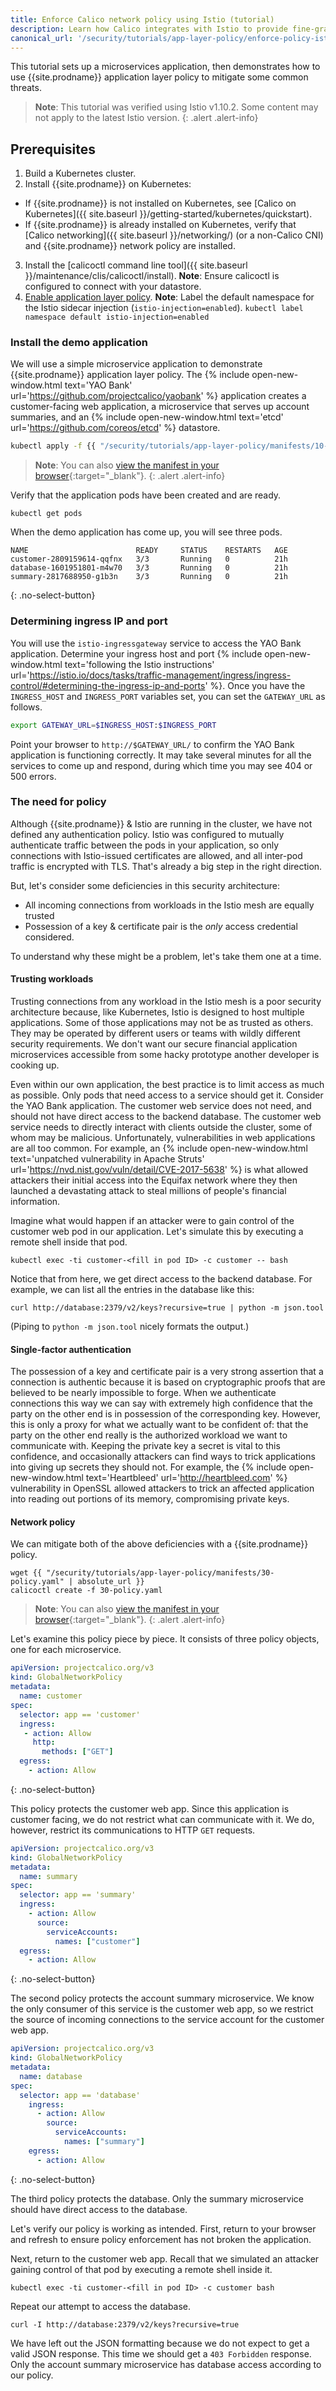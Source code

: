 ```yaml
---
title: Enforce Calico network policy using Istio (tutorial)
description: Learn how Calico integrates with Istio to provide fine-grained access control using Calico network policies enforced within the service mesh and network layer.
canonical_url: '/security/tutorials/app-layer-policy/enforce-policy-istio'
---
```


This tutorial sets up a microservices application, then demonstrates how to use {{site.prodname}} application layer policy to mitigate some common threats.

> **Note**: This tutorial was verified using Istio v1.10.2. Some content may not apply to the latest Istio version.
{: .alert .alert-info}

## Prerequisites

1. Build a Kubernetes cluster.
2. Install {{site.prodname}} on Kubernetes:
  - If {{site.prodname}} is not installed on Kubernetes, see [Calico on Kubernetes]({{ site.baseurl }}/getting-started/kubernetes/quickstart).
  - If {{site.prodname}} is already installed on Kubernetes, verify that [Calico networking]({{ site.baseurl }}/networking/) (or a non-Calico CNI) and {{site.prodname}} network policy are installed.
3. Install the [calicoctl command line tool]({{ site.baseurl }}/maintenance/clis/calicoctl/install).
  **Note**: Ensure calicoctl is configured to connect with your datastore.
4. [Enable application layer policy]({{site.baseurl}}/security/app-layer-policy).
  **Note**: Label the default namespace for the Istio sidecar injection (`istio-injection=enabled`).
  `kubectl label namespace default istio-injection=enabled`

### Install the demo application

We will use a simple microservice application to demonstrate {{site.prodname}}
application layer policy.  The {% include open-new-window.html text='YAO Bank'
url='https://github.com/projectcalico/yaobank' %} application creates a
customer-facing web application, a microservice that serves up account
summaries, and an {% include open-new-window.html text='etcd'
url='https://github.com/coreos/etcd' %} datastore.

```bash
kubectl apply -f {{ "/security/tutorials/app-layer-policy/manifests/10-yaobank.yaml" | absolute_url }}
```

> **Note**: You can also
> [view the manifest in your browser](/security/tutorials/app-layer-policy/manifests/10-yaobank.yaml){:target="_blank"}.
{: .alert .alert-info}

Verify that the application pods have been created and are ready.

    kubectl get pods

When the demo application has come up, you will see three pods.

```
NAME                        READY     STATUS    RESTARTS   AGE
customer-2809159614-qqfnx   3/3       Running   0          21h
database-1601951801-m4w70   3/3       Running   0          21h
summary-2817688950-g1b3n    3/3       Running   0          21h
```
{: .no-select-button}

### Determining ingress IP and port

You will use the `istio-ingressgateway` service to access the YAO Bank
application. Determine your ingress host and port {% include
open-new-window.html text='following the Istio instructions'
url='https://istio.io/docs/tasks/traffic-management/ingress/ingress-control/#determining-the-ingress-ip-and-ports'
%}. Once you have the `INGRESS_HOST` and `INGRESS_PORT` variables set, you can
set the `GATEWAY_URL` as follows.

```bash
export GATEWAY_URL=$INGRESS_HOST:$INGRESS_PORT
```

Point your browser to `http://$GATEWAY_URL/` to confirm the YAO Bank application is functioning
correctly.  It may take several minutes for all the services to come up and respond, during which
time you may see 404 or 500 errors.

### The need for policy

Although {{site.prodname}} & Istio are running in the cluster, we have not defined any authentication
policy. Istio was configured to mutually authenticate traffic between the pods in your application,
so only connections with Istio-issued certificates are allowed, and all inter-pod traffic is encrypted with TLS.  That's already a big step in the right direction.

But, let's consider some deficiencies in this security architecture:

 * All incoming connections from workloads in the Istio mesh are equally trusted
 * Possession of a key & certificate pair is the *only* access credential considered.

To understand why these might be a problem, let's take them one at a time.

#### Trusting workloads

Trusting connections from any workload in the Istio mesh is a poor security architecture because,
like Kubernetes, Istio is designed to host multiple applications.  Some of those applications may
not be as trusted as others.  They may be operated by different users or teams with wildly different
security requirements.  We don't want our secure financial application microservices accessible from
some hacky prototype another developer is cooking up.

Even within our own application, the best practice is to limit access as much
as possible.  Only pods that need access to a service should get it.  Consider
the YAO Bank application.  The customer web service does not need, and should
not have direct access to the backend database.  The customer web service needs
to directly interact with clients outside the cluster, some of whom may be
malicious.  Unfortunately, vulnerabilities in web applications are all too
common.  For example, an {% include open-new-window.html text='unpatched
vulnerability in Apache Struts'
url='https://nvd.nist.gov/vuln/detail/CVE-2017-5638' %} is what allowed
attackers their initial access into the Equifax network where they then
launched a devastating attack to steal millions of people's financial
information.

Imagine what would happen if an attacker were to gain control of the customer web pod in our
application. Let's simulate this by executing a remote shell inside that pod.

    kubectl exec -ti customer-<fill in pod ID> -c customer -- bash

Notice that from here, we get direct access to the backend database.  For example, we can list all the entries in the database like this:

    curl http://database:2379/v2/keys?recursive=true | python -m json.tool

(Piping to `python -m json.tool` nicely formats the output.)

#### Single-factor authentication

The possession of a key and certificate pair is a very strong assertion that a
connection is authentic because it is based on cryptographic proofs that are
believed to be nearly impossible to forge.  When we authenticate connections
this way we can say with extremely high confidence that the party on the other
end is in possession of the corresponding key. However, this is only a proxy
for what we actually want to be confident of: that the party on the other end
really is the authorized workload we want to communicate with.  Keeping the
private key a secret is vital to this confidence, and occasionally attackers
can find ways to trick applications into giving up secrets they should not.
For example, the {% include open-new-window.html text='Heartbleed'
url='http://heartbleed.com' %} vulnerability in OpenSSL allowed attackers to
trick an affected application into reading out portions of its memory,
compromising private keys.

#### Network policy

We can mitigate both of the above deficiencies with a {{site.prodname}} policy.

    wget {{ "/security/tutorials/app-layer-policy/manifests/30-policy.yaml" | absolute_url }}
    calicoctl create -f 30-policy.yaml

> **Note**: You can also
> [view the manifest in your browser](/security/tutorials/app-layer-policy/manifests/30-policy.yaml){:target="_blank"}.
{: .alert .alert-info}

Let's examine this policy piece by piece.  It consists of three policy objects, one for each
microservice.

```yaml
apiVersion: projectcalico.org/v3
kind: GlobalNetworkPolicy
metadata:
  name: customer
spec:
  selector: app == 'customer'
  ingress:
   - action: Allow
     http:
       methods: ["GET"]
  egress:
    - action: Allow
```
{: .no-select-button}

This policy protects the customer web app.  Since this application is customer facing, we do not
restrict what can communicate with it.  We do, however, restrict its communications to HTTP `GET`
requests.

```yaml
apiVersion: projectcalico.org/v3
kind: GlobalNetworkPolicy
metadata:
  name: summary
spec:
  selector: app == 'summary'
  ingress:
    - action: Allow
      source:
        serviceAccounts:
          names: ["customer"]
  egress:
    - action: Allow
```
{: .no-select-button}

The second policy protects the account summary microservice.  We know the only consumer of this
service is the customer web app, so we restrict the source of incoming connections to the service
account for the customer web app.

```yaml
apiVersion: projectcalico.org/v3
kind: GlobalNetworkPolicy
metadata:
  name: database
spec:
  selector: app == 'database'
    ingress:
      - action: Allow
        source:
          serviceAccounts:
            names: ["summary"]
    egress:
      - action: Allow
```
{: .no-select-button}

The third policy protects the database.  Only the summary microservice should have direct access to
the database.

Let's verify our policy is working as intended.  First, return to your browser and refresh to
ensure policy enforcement has not broken the application.

Next, return to the customer web app.  Recall that we simulated an attacker gaining control of that
pod by executing a remote shell inside it.

    kubectl exec -ti customer-<fill in pod ID> -c customer bash

Repeat our attempt to access the database.

    curl -I http://database:2379/v2/keys?recursive=true

We have left out the JSON formatting because we do not expect to get a valid JSON response. This
time we should get a `403 Forbidden` response.  Only the account summary microservice has database
access according to our policy.
